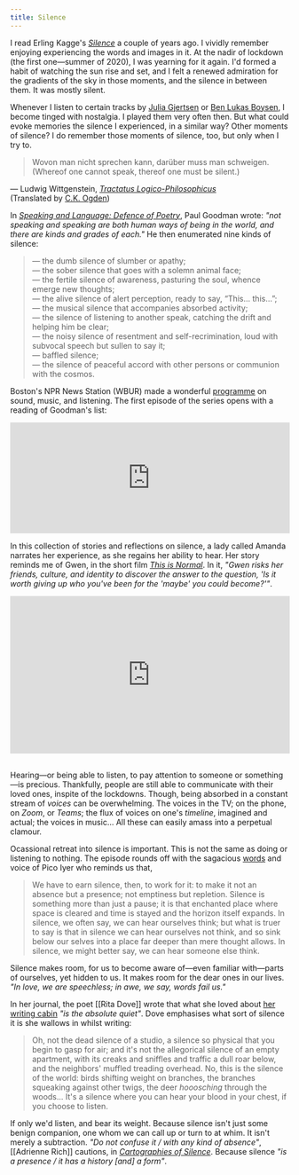 ```yaml
---
title: Silence
---
```


I read Erling Kagge's [_Silence_](https://www.worldcat.org/title/silence-in-the-age-of-noise/oclc/1064090469) a couple of years ago. I vividly remember enjoying experiencing the words and images in it. At the nadir of lockdown (the first one—summer of 2020), I was yearning for it again. I'd formed a habit of watching the sun rise and set, and I felt a renewed admiration for the gradients of the sky in those moments, and the silence in between them. It was mostly silent.

Whenever I listen to certain tracks by [Julia Gjertsen](https://soundcloud.com/juliagjertsen) or [Ben Lukas Boysen](https://soundcloud.com/benlukasboysen), I become tinged with nostalgia. I played them very often then. But what could evoke memories the silence I experienced, in a similar way? Other moments of silence? I do remember those moments of silence, too, but only when I try to.

<blockquote className='font-serif text-lg text-justify leading-relaxed align-middle italic'>
  Wovon man nicht sprechen kann, darüber muss man schweigen.<br/>
  (Whereof one cannot speak, thereof one must be silent.)
</blockquote>
<p class='font-serif text-right pr-4 -mt-4'>
  — Ludwig Wittgenstein, <a href="https://www.worldcat.org/oclc/1086999432" target="_blank"><em>Tractatus Logico-Philosophicus</em></a><br/>
  (Translated by <a href="https://www.worldcat.org/oclc/1120937278" target="_blank">C.K. Ogden</a>)
</p>

In [_Speaking and Language: Defence of Poetry_](https://www.worldcat.org/title/speaking-and-language-defence-of-poetry/oclc/221223), Paul Goodman wrote: _"not speaking and speaking are both human ways of being in the world, and there are kinds and grades of each."_ He then
enumerated nine kinds of silence:

> — the dumb silence of slumber or apathy;<br/>
— the sober silence that goes with a solemn animal face;<br/>
— the fertile silence of awareness, pasturing the soul, whence emerge new thoughts;<br/>
— the alive silence of alert perception, ready to say, “This… this…”;<br/>
— the musical silence that accompanies absorbed activity;<br/>
— the silence of listening to another speak, catching the drift and helping him be clear;<br/>
— the noisy silence of resentment and self-recrimination, loud with subvocal speech but sullen to say it;<br/>
— baffled silence;<br/>
— the silence of peaceful accord with other persons or communion with the cosmos.

Boston's NPR News Station (WBUR) made a wonderful [programme](https://soundcloud.com/stylusradio) on sound, music, and listening. The first episode of the series opens with a reading of Goodman's list:

<iframe width="100%" height="200" scrolling="no" frameborder="no" src="https://w.soundcloud.com/player/?url=https%3A//api.soundcloud.com/tracks/181828661&color=%23949494&hide_related=true&show_comments=false&show_user=true&show_reposts=false&show_teaser=false&visual=true"></iframe>

In this collection of stories and reflections on silence, a lady called Amanda narrates her experience, as she regains her ability to hear. Her story reminds me of Gwen, in the short film [_This is Normal_](https://vimeo.com/115687850). In it, _"Gwen risks her friends, culture, and identity to discover the answer to the question, 'Is it worth giving up who you've been for the 'maybe' you could become?'"_.

<div style="padding:56.25% 0 0 0;position:relative;"><iframe src="https://player.vimeo.com/video/115687850?color=ffffff" style="position:absolute;top:0;left:0;width:100%;height:100%;" frameborder="0" allow="autoplay; fullscreen; picture-in-picture" allowfullscreen></iframe></div><script src="https://player.vimeo.com/api/player.js"></script><br/>

Hearing—or being able to listen, to pay attention to someone or something—is precious. Thankfully, people are still able to communicate with their loved ones, inspite of the lockdowns. Though, being absorbed in a constant stream of _voices_ can be overwhelming. The voices in the TV; on the phone, on _Zoom_, or _Teams_; the flux of voices on one's _timeline_, imagined and actual; the voices in music... All these can easily amass into a perpetual clamour.

Ocassional retreat into silence is important. This is not the same as doing or listening to nothing. The episode rounds off with the sagacious [words](http://content.time.com/time/magazine/article/0,9171,160855,00.html) and voice of Pico Iyer who reminds us that,

> We have to earn silence, then, to work for it: to make it not an absence but a presence; not emptiness but repletion. Silence is something more than just a pause; it is that enchanted place where space is cleared and time is stayed and the horizon itself expands. In silence, we often say, we can hear ourselves think; but what is truer to say is that in silence we can hear ourselves not think, and so sink below our selves into a place far deeper than mere thought allows. In silence, we might better say, we can hear someone else think.

Silence makes room, for us to become aware of—even familiar with—parts of ourselves, yet hidden to us. It makes room for the dear ones in our lives. _"In love, we are speechless; in awe, we say, words fail us."_

In her journal, the poet [[Rita Dove]] wrote that what she loved about [her writing cabin](http://people.virginia.edu/~rfd4b/dreaming.pdf) *"is the absolute quiet"*. Dove emphasises what sort of silence it is she wallows in whilst writing:

> Oh, not the dead silence of a studio, a silence so physical that you begin to gasp for air; and it's not the allegorical silence of an empty apartment, with its creaks and sniffles and traffic a dull roar below, and the neighbors' muffled treading overhead. No, this is the silence of the world: birds shifting weight on branches, the branches squeaking against other twigs, the deer *hooosching* through the woods... It's a silence where you can hear your blood in your chest, if you choose to listen.

If only we'd listen, and bear its weight. Because silence isn't just some benign companion, one whom we can call up or turn to at whim. It isn't merely a subtraction. *"Do not confuse it / with any kind of absence"*,  [[Adrienne Rich]] cautions, in [*Cartographies of Silence*](/poems-by-adrienne-rich). Because silence *"is a presence / it has a history [and] a form"*.
